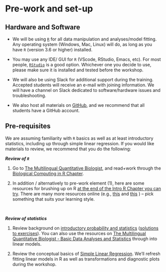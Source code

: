 # Pre-work and set-up

## Hardware and Software

- We will be using [`R`](https://cran.r-project.org/) for all data manipulation and analyses/model fitting. Any operating system (Windows, Mac, Linux) will do, as long as you have `R` (version 3.6 or higher) installed.

- You may use any IDE/ GUI for `R` (VScode, RStudio, Emacs, etc). For most people, [`RStudio`](https://www.rstudio.com/) is a good option. Whichever one you decide to use, please make sure it is installed and tested before the workshop.

- We will also be using Slack for additional support during the training. Accepted students will receive an e-mail with joining information. We will have a channel on Slack dedicated to software/hardware issues and troubleshooting. 

- We also host all materials on [GitHub](https://github.com/VectorByteOrg), and we recommend that all students have a GitHub account. 

## Pre-requisites

We are assuming familiarity with `R` basics as well as at least introductory statistics, including up through simple linear regression. If you would like materials to review, we recommend that you do the following:

***Review of `R`***

1.  Go to [The Multilingual Quantitative Biologist](https://mhasoba.github.io/TheMulQuaBio/intro.html), and read+work through the [Biological Computing in R Chapter](https://mhasoba.github.io/TheMulQuaBio/notebooks/07-R.html).

2.  In addition / alternatively to pre-work element (1), here are some resources for brushing up on R [at the end of the Intro R Chapter you can try](https://mhasoba.github.io/TheMulQuaBio/notebooks/07-R.html#readings-and-resources). There are many more resources online (e.g., [this](https://www.codecademy.com/learn/learn-r) and [this](https://www.dataquest.io/blog/learn-r-for-data-science/) ) -- pick something that suits your learning style.

<br>

***Review of statistics***

1.  Review background on [introductory probability and statistics](Stats_review.qmd) ([solutions to exercises](Stats_review_soln.qmd)). You can also use the resources on [The Multilingual Quantitative Biologist - Basic Data Analyses and Statistics](https://mhasoba.github.io/TheMulQuaBio/Stats-Intro.html) through into linear models.

2.  Review the conceptual basics of [Simple Linear Regression](VB_RegRev.qmd). We'll refresh fitting linear models in R as well as transformations and diagnostic plots during the workshop.

<br> <br>